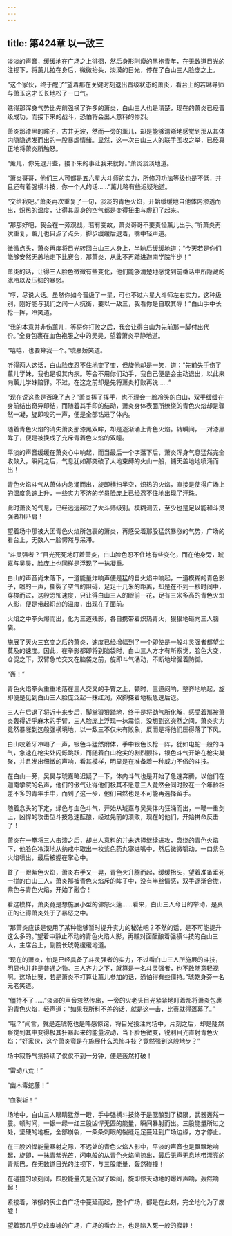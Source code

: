 ```yaml
---
---
---
```

title: 第424章 以一敌三
---



淡淡的声音，缓缓地在广场之上徘徊，然后身形削瘦的黑袍青年，在无数道目光的注视下，将薰儿拉在身后，微微抬头，淡漠的目光，停在了白山三人脸庞之上。

“这个家伙，终于醒了”望着那在关键时刻退出晋级状态的萧炎，看台上的若琳导师与萧玉这才长长地松了一口气。

瞧得那浑身气势比先前强横了许多的萧炎，白山三人也是清楚，现在的萧炎已经晋级成功，而接下来的战斗，恐怕将会出人意料的惨烈。

萧炎那漆黑的眸子，古井无波，然而一旁的薰儿，却是能够清晰地感觉到那从其体内隐隐透发而出的一股暴虐情绪。显然，这一次白山三人的联手围攻之举，已经真正地将萧炎所触怒。

“薰儿，你先退开些，接下来的事让我来就好。”萧炎淡淡地道。

“萧炎哥哥，他们三人可都是五六星大斗师的实力，所修习功法等级也是不低，并且还有着强横斗技，你一个人的话……”薰儿略有些迟疑地道。

“交给我吧。”萧炎再次重复了一句，淡淡的青色火焰，开始缓缓地自他体内渗透而出，炽热的温度，让得其周身的空气都是变得扭曲与虚幻了起来。

“那那好吧，我会在一旁观战，若有变故，萧炎哥哥不要责怪薰儿出手。”听萧炎再次重复，薰儿也只点了点头，脚步缓缓后退着，嘴中轻声道。

微微点头，萧炎再度将目光转回白山三人身上，半晌后缓缓地道：“今天若是你们能够安然无恙地走下比赛台，那萧炎，从此不再踏进迦南学院半步！”

萧炎的话，让得三人脸色微微有些变化，他们能够清楚地感觉到前番话中所隐藏的冰冷以及压抑的暴怒。

“哼，尽说大话。虽然你如今晋级了一星，可也不过六星大斗师左右实力，这种级别，刚好能与我们之间一人抗衡，要以一敌三，我看你是自取其辱！”白山手中长枪一挥，冷笑道。

“我的本意并非伤薰儿，等将你打败之后，我会让得白山为先前那一脚付出代价。”全身包裹在血色袍服之中的吴昊，望着萧炎平静地道。

“嘻嘻，也要算我一个。”琥嘉娇笑道。

听得两人这话，白山脸庞忍不住地变了变，但旋他却是一笑，道：“先前失手伤了薰儿学妹，我也是极其内疚。等会不用你们动手，我自己便是会主动退出，以此来向薰儿学妹赔罪。不过，在这之前却是先将萧炎打败再说……”

“现在说这些是否晚了点？”萧炎挥了挥手，也不理会一脸冷笑的白山，双手缓缓在身前结出奇异印结，而随着其手印的结动，萧炎身体表面所缭绕的青色火焰却是骤然一凝，旋即唆的一声，便是全部钻进了体内。

随着青色火焰的消失萧炎那漆黑双眸，却是逐渐涌上青色火焰。转瞬间，一对漆黑眸子，便是被换成了充斥青着色火焰的双瞳。

平淡的声音缓缓在萧炎心中响起，而当最后一个字落下后，萧炎浑身气息猛然完全收敛入，瞬间之后，气息犹如那突破了大地束缚的火山一般，铺天盖地地喷涌而出！

青色火焰斗气从萧体内急涌而出，旋即横扫半空，炽热的火焰，直接是使得广场上的温度急速上升，一些实力不济的学员脸庞上已经忍不住地出现了汗珠。

此时萧炎的气息，已经远远超过了大斗师级别。模糊测去，至少也是足以能和斗灵强者相匹肩！

望着场中那被大团青色火焰所包裹的萧炎，再感受着那股猛然暴涨的气势，广场的看台上，无数人一脸愕然与呆滞。

“斗灵强者？”目光死死地盯着萧炎，白山脸色忍不住地有些变化，而在他身旁，琥嘉与吴昊，脸庞上也同样是浮现了一抹凝重。

白山的声音尚未落下，一道能量炸响声便是猛的自火焰中响起，一道模糊的青色影子，嗤的一声，撕裂了空气的阻碍，足足十几米的距离，却是在不到一秒时间中，穿梭而过，这般恐怖速度，只让得白山三人的眼前一花，足有三米多高的青色火焰人影，便是带起炽热的温度，出现在了面前。

火焰之中拳头爆而出，化为三道残影，各自携带着炽热青火，狠狠地砸向三人脑袋。

施展了天火三玄变之后的萧炎，速度已经增幅到了一个即使是一般斗灵强者都望尘莫及的速度。因此，在拳影都即将到脑袋时，白山三人方才有所察觉，脸色大变，仓促之下，双臂急忙交叉在脑袋之前，旋即斗气涌动，不断地增强着防御。

“轰！”

青色火焰拳头重重地落在三人交叉的手臂之上，顿时，三道闷响，整齐地响起，旋即便是见到白山三人脸庞泛起一抹红润，双脚搽着地板急速后退。

三人在后退了将近十来步后，脚掌狠狠踏地，终于是将劲气所化解，感受着那被萧炎轰得近乎麻木的手臂，三人脸庞上浮现一抹震惊，没想到这突然之间，萧炎实力竟然暴涨到这般强横境地，以一敌三不仅未有败象，反而是将他们压得落了下风。

白山咬着牙冷喝了一声，银色斗猛然附体，手中银色长枪一阵，犹如电蛇一般的斗气，急速在枪尖处闪烁跳跃，而随着白山枪尖的剧烈颤抖，银色斗气开始在枪尖凝聚，并且发出细微的声响，看其模样，明显是在准备着一种威力不俗的斗技。

在白山一旁，吴昊与琥嘉略迟疑了一下，体内斗气也是开始了急速奔腾，以他们在迦南学院的名声，他们的傲气让得他们极其不愿意三人竟然会同时败在一个年龄相差不多的青年手中，而到了这一步，他们自然也是不可能再选择留手。

随着念头的下定，绿色与血色斗气，开始从琥嘉与吴昊体内狂涌而出，一鞭一重剑上，凶悍的攻击型斗技急速酝酿，经过先前的溃败，现在的他们，开始拼命反击了！

萧炎在一拳将三人击溃之后，却出人意料的并未选择继续进攻，袅绕的青色火焰下，他脸色冷漠地从纳戒中取出一枚紫色药丸塞进嘴中，然后微微嚼动，一口紫色火焰喷出，最后被握在掌心中。

瞥了一眼紫色火焰，萧炎右手又一晃，青色火升腾而起，缓缓抬头，望着准备垂死一拼的白山三人，萧炎那被青色火焰斥的眸子中，没有半丝情感，双手逐渐合拢，紫色与青色火焰，开始了融合！

看这模样，萧炎竟是想施展小型的佛怒火莲……看来，白山三人今日的举动，是真正的让得萧炎处于了暴怒之中。

“那萧炎应该是使用了某种能够暂时提升实力的秘法吧？不然的话，是不可能提升这么多的。”望着中静止不动的青色火焰人影，再瞧对面酝酿着强横斗技的白山三人，主席台上，副院长琥乾缓缓地道。

“现在的萧炎，怕是已经具备了斗灵强者的实力，不过看白山三人所施展的斗技，明显也并非是普通之物。三人齐力之下，就算是一名斗灵强者，也不敢随意轻视啊。这场比赛，若是萧炎不打算让薰儿参加的话，恐怕得有些僵持。”琥乾身旁一名元老笑道。

“僵持不了……”淡淡的声音忽然传出，一旁的火老头目光紧紧地盯着那将萧炎包裹的青色火焰，轻声道：“如果我所料不差的话，就是这一击，比赛就得落幕了。”

“哦？”闻言，就是连琥乾也是略感惊诧，将目光投注向场中，片刻之后，却是陡然察觉到其中变得极其狂暴起来的能量波动，当下脸色微变，锐利目光直射青色火焰：“好家伙，这个萧炎竟是在施展什么恐怖斗技？竟然强到这般地步？”

场中寂静气氛持续了仅仅不到一分钟，便是轰然打破！

“雷动八荒！”

“幽木毒蛇藤！”

“血裂斩！”

场地中，白山三人眼睛猛然一瞪，手中强横斗技终于是酝酿到了极限，武器轰然一震。顿时间，一银一绿一红三股凶悍无匹的能量，瞬间暴射而出。三股能量所过之处，坚硬的地板，全部崩裂，一条条刺眼的裂缝足足蔓延到广场边缘，方才停止。

在三股凶悍能量暴射之际，不远处的青色火焰人影中，平淡的声音也是飘飘地响起，旋即，一抹青紫光芒，闪电般的从青色火焰间掠出，最后无声无息地带漂亮的青紫巴，在无数道目光的注视下，与三股能量，轰然碰撞！

在碰撞的顷刻间，四股能量先是沉寂了瞬间，旋即惊天动地的爆炸声响，轰然响起！

紧接着，浓郁的灰尘自广场中蔓延而起，整个广场，都是在此刻，完全地化为了废墟！

望着那几乎变成废墟的广场，广场的看台上，也是陷入死一般的寂静！